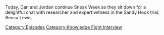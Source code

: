 {{DEFAULTSORT:
    #_EPISODE_0713:Chatting With Becca Lewis
}}{{Episode
    | title           = Chatting With Becca Lewis
    | caption         = [https://knowledgefight.libsyn.com/713-chatting-with-becca-lewis Listen to this episode on Libsyn]
    | episodeNumber   = 713
    | length          = 01:25:23
    | airDate         = August 9, 2022
    | episodeType     = [[:Category:Knowledge Fight Interview|Knowledge Fight Interview]]
    | previousEpisode = [[712: The Decompression Session]]
    | nextEpisode     = [[714: Trial Recap, Part 1]]
}}

{{Stub}}

Today, Dan and Jordan continue Sneak Week as they sit down for a delightful chat with researcher and expert witness in the Sandy Hook trial, Becca Lewis.

[[Category:Episodes]]
[[Category:Knowledge Fight Interview]]